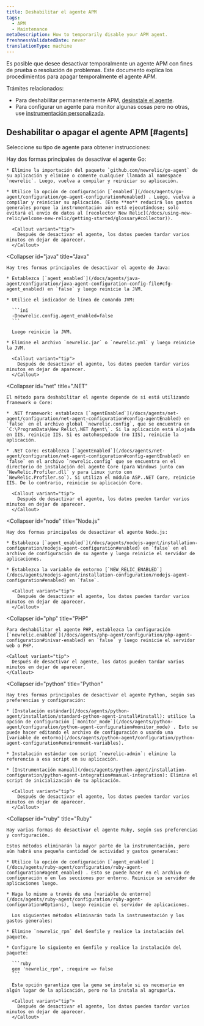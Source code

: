 ```yaml
---
title: Deshabilitar el agente APM
tags:
  - APM
  - Maintenance
metaDescription: How to temporarily disable your APM agent.
freshnessValidatedDate: never
translationType: machine
---
```


Es posible que desee desactivar temporalmente un agente APM con fines de prueba o resolución de problemas. Este documento explica los procedimientos para apagar temporalmente el agente APM.

Trámites relacionados:

* Para deshabilitar permanentemente APM, [desinstale el agente](/docs/agents/manage-apm-agents/installation/uninstall-agent).
* Para configurar un agente para monitor algunas cosas pero no otras, use [instrumentación personalizada](/docs/apm/agents/manage-apm-agents/agent-data/custom-instrumentation/).

## Deshabilitar o apagar el agente APM [#agents]

Seleccione su tipo de agente para obtener instrucciones:

<CollapserGroup>
  <Collapser
    id="go"
    title="Go"
  >
    Hay dos formas principales de desactivar el agente Go:

    * Elimine la importación del paquete `github.com/newrelic/go-agent` de su aplicación y elimine o comente cualquier llamada al namespace `newrelic`. Luego, vuelva a compilar y reiniciar su aplicación.

    * Utilice la opción de configuración [`enabled`](/docs/agents/go-agent/configuration/go-agent-configuration#enabled) . Luego, vuelva a compilar y reiniciar su aplicación. (Esto **no** reducirá los gastos generales porque la instrumentación aún está ejecutándose; solo evitará el envío de datos al [recolector New Relic](/docs/using-new-relic/welcome-new-relic/getting-started/glossary#collector)).

      <Callout variant="tip">
        Después de desactivar el agente, los datos pueden tardar varios minutos en dejar de aparecer.
      </Callout>
  </Collapser>

  <Collapser
    id="java"
    title="Java"
  >
    Hay tres formas principales de desactivar el agente de Java:

    * Establezca [`agent_enabled`](/docs/agents/java-agent/configuration/java-agent-configuration-config-file#cfg-agent_enabled) en `false` y luego reinicie la JVM.

    * Utilice el indicador de línea de comando JVM:

      ```ini
      -Dnewrelic.config.agent_enabled=false
      ```

      Luego reinicie la JVM.

    * Elimine el archivo `newrelic.jar` o `newrelic.yml` y luego reinicie la JVM.

      <Callout variant="tip">
        Después de desactivar el agente, los datos pueden tardar varios minutos en dejar de aparecer.
      </Callout>
  </Collapser>

  <Collapser
    id="net"
    title=".NET"
  >
    El método para deshabilitar el agente depende de si está utilizando framework o Core:

    * .NET framework: establezca [`agentEnabled`](/docs/agents/net-agent/configuration/net-agent-configuration#config-agentEnabled) en `false` en el archivo global `newrelic.config`, que se encuentra en `C:\ProgramData\New Relic\.NET Agent\`. Si la aplicación está alojada en IIS, reinicie IIS. Si es autohospedado (no IIS), reinicie la aplicación.

    * .NET Core: establezca [`agentEnabled`](/docs/agents/net-agent/configuration/net-agent-configuration#config-agentEnabled) en `false` en el archivo `newrelic.config` que se encuentra en el directorio de instalación del agente Core (para Windows junto con `NewRelic.Profiler.dll` y para Linux junto con `NewRelic.Profiler.so`). Si utiliza el módulo ASP..NET Core, reinicie IIS. De lo contrario, reinicie su aplicación Core.

      <Callout variant="tip">
        Después de desactivar el agente, los datos pueden tardar varios minutos en dejar de aparecer.
      </Callout>
  </Collapser>

  <Collapser
    id="node"
    title="Node.js"
  >
    Hay dos formas principales de desactivar el agente Node.js:

    * Establezca [`agent_enabled`](/docs/agents/nodejs-agent/installation-configuration/nodejs-agent-configuration#enabled) en `false` en el archivo de configuración de su agente y luego reinicie el servidor de aplicaciones.

    * Establezca la variable de entorno [`NEW_RELIC_ENABLED`](/docs/agents/nodejs-agent/installation-configuration/nodejs-agent-configuration#enabled) en `false`.

      <Callout variant="tip">
        Después de desactivar el agente, los datos pueden tardar varios minutos en dejar de aparecer.
      </Callout>
  </Collapser>

  <Collapser
    id="php"
    title="PHP"
  >
    Para deshabilitar el agente PHP, establezca la configuración [`newrelic.enabled`](/docs/agents/php-agent/configuration/php-agent-configuration#inivar-enabled) en `false` y luego reinicie el servidor web o PHP.

    <Callout variant="tip">
      Después de desactivar el agente, los datos pueden tardar varios minutos en dejar de aparecer.
    </Callout>
  </Collapser>

  <Collapser
    id="python"
    title="Python"
  >
    Hay tres formas principales de desactivar el agente Python, según sus preferencias y configuración:

    * [Instalación estándar](/docs/agents/python-agent/installation/standard-python-agent-install#install): utilice la opción de configuración [`monitor_mode`](/docs/agents/python-agent/configuration/python-agent-configuration#monitor_mode) . Esto se puede hacer editando el archivo de configuración o usando una [variable de entorno](/docs/agents/python-agent/configuration/python-agent-configuration#environment-variables).

    * Instalación estándar con script `newrelic-admin`: elimine la referencia a esa script en su aplicación.

    * [Instrumentación manual](/docs/agents/python-agent/installation-configuration/python-agent-integration#manual-integration): Elimina el script de inicialización de tu aplicación.

      <Callout variant="tip">
        Después de desactivar el agente, los datos pueden tardar varios minutos en dejar de aparecer.
      </Callout>
  </Collapser>

  <Collapser
    id="ruby"
    title="Ruby"
  >
    Hay varias formas de desactivar el agente Ruby, según sus preferencias y configuración.

    Estos métodos eliminarán la mayor parte de la instrumentación, pero aún habrá una pequeña cantidad de actividad y gastos generales:

    * Utilice la opción de configuración [`agent_enabled`](/docs/agents/ruby-agent/configuration/ruby-agent-configuration#agent_enabled) . Esto se puede hacer en el archivo de configuración o en las secciones por entorno. Reinicie su servidor de aplicaciones luego.

    * Haga lo mismo a través de una [variable de entorno](/docs/agents/ruby-agent/configuration/ruby-agent-configuration#Options), luego reinicie el servidor de aplicaciones.

      Los siguientes métodos eliminarán toda la instrumentación y los gastos generales:

    * Elimine `newrelic_rpm` del Gemfile y realice la instalación del paquete.

    * Configure lo siguiente en Gemfile y realice la instalación del paquete:

      ```ruby
      gem 'newrelic_rpm', :require => false
      ```

      Esta opción garantiza que la gema se instale si es necesaria en algún lugar de la aplicación, pero no la instala al agruparla.

      <Callout variant="tip">
        Después de desactivar el agente, los datos pueden tardar varios minutos en dejar de aparecer.
      </Callout>
  </Collapser>
</CollapserGroup>